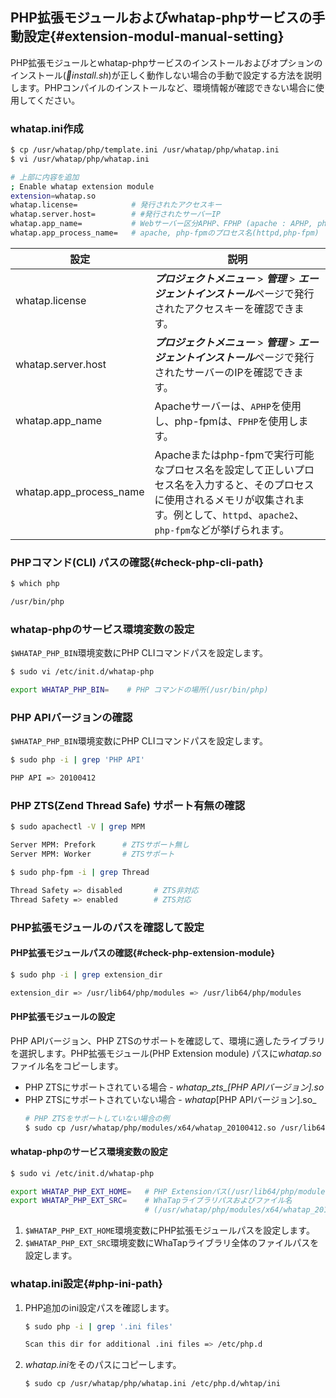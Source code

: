 ## PHP拡張モジュールおよびwhatap-phpサービスの手動設定{#extension-modul-manual-setting}

PHP拡張モジュールとwhatap-phpサービスのインストールおよびオプションのインストール(*install.sh*)が正しく動作しない場合の手動で設定する方法を説明します。PHPコンパイルのインストールなど、環境情報が確認できない場合に使用してください。

### whatap.ini作成

```bash
$ cp /usr/whatap/php/template.ini /usr/whatap/php/whatap.ini
$ vi /usr/whatap/php/whatap.ini

# 上部に内容を追加
; Enable whatap extension module
extension=whatap.so
whatap.license=            # 発行されたアクセスキー
whatap.server.host=        # #発行されたサーバーIP
whatap.app_name=           # Webサーバー区分APHP、FPHP (apache : APHP, php-fpm : FPHP)
whatap.app_process_name=   # apache, php-fpmのプロセス名(httpd,php-fpm)
```

| 設定                      | 説明                                                                                                               |
| ----------------------- | ---------------------------------------------------------------------------------------------------------------- |
| whatap.license          | ***プロジェクトメニュー*** > ***管理*** > ***エージェントインストール***ページで発行されたアクセスキーを確認できます。                                          |
| whatap.server.host      | ***プロジェクトメニュー*** > ***管理*** > ***エージェントインストール***ページで発行されたサーバーのIPを確認できます。                                         |
| whatap.app_name         | Apacheサーバーは、`APHP`を使用し、php-fpmは、`FPHP`を使用します。                                                                    |
| whatap.app_process_name | Apacheまたはphp-fpmで実行可能なプロセス名を設定して正しいプロセス名を入力すると、そのプロセスに使用されるメモリが収集されます。例として、`httpd`、`apache2`、`php-fpm`などが挙げられます。 |

### PHPコマンド(CLI) パスの確認{#check-php-cli-path}

```bash
$ which php

/usr/bin/php
```

### whatap-phpのサービス環境変数の設定

`$WHATAP_PHP_BIN`環境変数にPHP CLIコマンドパスを設定します。

```bash
$ sudo vi /etc/init.d/whatap-php

export WHATAP_PHP_BIN=    # PHP コマンドの場所(/usr/bin/php)
```

### PHP APIバージョンの確認

`$WHATAP_PHP_BIN`環境変数にPHP CLIコマンドパスを設定します。

```bash
$ sudo php -i | grep 'PHP API'

PHP API => 20100412
```

### PHP ZTS(Zend Thread Safe) サポート有無の確認

```bash title=apache
$ sudo apachectl -V | grep MPM

Server MPM: Prefork      # ZTSサポート無し
Server MPM: Worker       # ZTSサポート
```

```bash title=PHP-FPM
$ sudo php-fpm -i | grep Thread

Thread Safety => disabled       # ZTS非対応
Thread Safety => enabled       	# ZTS対応
```

### PHP拡張モジュールのパスを確認して設定

#### PHP拡張モジュールパスの確認{#check-php-extension-module}

```bash
$ sudo php -i | grep extension_dir

extension_dir => /usr/lib64/php/modules => /usr/lib64/php/modules
```

#### PHP拡張モジュールの設定

PHP APIバージョン、PHP ZTSのサポートを確認して、環境に適したライブラリを選択します。PHP拡張モジュール(PHP Extension module) パスに*whatap.so*ファイル名をコピーします。

- PHP ZTSにサポートされている場合 - _whatap\_zts\_[PHP APIバージョン].so_
- PHP ZTSにサポートされていない場合 - _whatap_[PHP APIバージョン].so_
  ```bash
  # PHP ZTSをサポートしていない場合の例
  $ sudo cp /usr/whatap/php/modules/x64/whatap_20100412.so /usr/lib64/php/modules/whatap.so
  ```

#### whatap-phpのサービス環境変数の設定

```bash
$ sudo vi /etc/init.d/whatap-php

export WHATAP_PHP_EXT_HOME=   # PHP Extensionパス(/usr/lib64/php/modules)
export WHATAP_PHP_EXT_SRC=    # WhaTapライブラリパスおよびファイル名
                              # (/usr/whatap/php/modules/x64/whatap_20100412.so)]
```

1. `$WHATAP_PHP_EXT_HOME`環境変数にPHP拡張モジュールパスを設定します。
2. `$WHATAP_PHP_EXT_SRC`環境変数にWhaTapライブラリ全体のファイルパスを設定します。

### whatap.ini設定{#php-ini-path}

1. PHP追加のini設定パスを確認します。

   ```bash
   $ sudo php -i | grep '.ini files'

   Scan this dir for additional .ini files => /etc/php.d
   ```

2. *whatap.ini*をそのパスにコピーします。

   ```bash
   $ sudo cp /usr/whatap/php/whatap.ini /etc/php.d/whtap/ini
   ```
